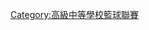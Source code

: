{{Navbox
|name = 高中籃球甲級聯賽男生組冠軍學校
|title = [[高級中等學校籃球聯賽|{{color|white|高中籃球甲級聯賽}}]]男生組冠軍學校
|listclass = hlist
|titlestyle = background:orange
|basestyle = background:orange;color:white;
|state = {{{state|autocollapse}}}
|groupstyle = background: #dcb28c

|group1 = 1980年代
|list1 = 
* 1989：[[國立苗栗高級中學|苗栗高中]]

|group2 = 1990年代
|list2 =
* 1990：[[國立屏東高級中學|屏東高中]]
* 1991：[[新北市私立南山高級中學|南山商工]]
* 1992：[[高雄市私立立志高級中學|立志商工]]
* 1993：[[國立屏東高級中學|屏東高中]]
* 1994：[[高雄市私立立志高級中學|立志商工]]
* 1995：[[高雄市私立立志高級中學|立志商工]]
* 1996：[[新北市私立南山高級中學|南山商工]]
* 1997：[[國立屏東高級中學|屏東高中]]
* 1998：[[臺北市私立再興高級中學|再興中學]]
* 1999：[[國立屏東高級中學|屏東高中]]

|group3 = 2000年代
|list3 = 
* 2000：[[高雄市立三民高級家事商業職業學校|三民家商]]
* 2001：[[高雄市立三民高級家事商業職業學校|三民家商]]
* 2002：[[臺北市私立再興高級中學|再興中學]]
* 2003：[[臺北市私立再興高級中學|再興中學]]
* 2004：[[新北市私立南山高級中學|南山高中]]
* 2005：[[臺北市私立再興高級中學|再興中學]]
* 2006：[[臺南市私立新榮高級中學|新榮高中]]
* 2007：[[新北市私立南山高級中學|南山高中]]
* 2008：[[新北市私立南山高級中學|南山高中]]
* 2009：[[臺北市立松山高級中學|松山高中]]

|group4 = 2010年代
|list4 = 
* 2010：[[臺北市立松山高級中學|松山高中]]
* 2011：[[臺北市立松山高級中學|松山高中]]
* 2012：[[新北市私立南山高級中學|南山高中]]
* 2013：[[新北市私立能仁高級家事商業職業學校|能仁家商]]
* 2014：[[新北市私立能仁高級家事商業職業學校|能仁家商]]
* 2015：[[臺北市立松山高級中學|松山高中]]
* 2016：[[新北市私立南山高級中學|南山高中]]
* 2017：[[臺北市立松山高級中學|松山高中]]
* 2018：[[臺北市立松山高級中學|松山高中]]
* 2019：[[新北市私立能仁高級家事商業職業學校|能仁家商]]

|group5 = 2020年代
|list5 = 
* 2020：[[新北市私立能仁高級家事商業職業學校|能仁家商]]
* 2021：[[新北市立泰山高級中學|泰山高中]]
* 2022：[[新竹市私立光復高級中學|光復高中]]

}}<noinclude>
[[Category:高級中等學校籃球聯賽]]
</noinclude>